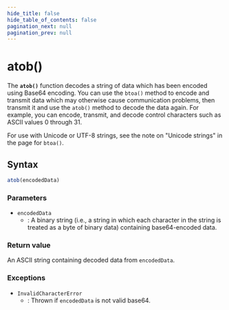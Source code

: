 ```yaml
---
hide_title: false
hide_table_of_contents: false
pagination_next: null
pagination_prev: null
---
```

# atob()

The **`atob()`** function decodes a
string of data which has been encoded using Base64 encoding. You can use
the `btoa()` method to encode and transmit
data which may otherwise cause communication problems, then transmit it and use the
`atob()` method to decode the data again. For example, you can encode,
transmit, and decode control characters such as ASCII values 0 through 31.

For use with Unicode or UTF-8 strings, see the note on "Unicode strings" in the page
for `btoa()`.

## Syntax

```js
atob(encodedData)
```

### Parameters

- `encodedData`
  - : A binary string (i.e., a string in which each character in the string is treated as a byte of binary data) containing base64-encoded data.

### Return value

An ASCII string containing decoded data from `encodedData`.

### Exceptions

- `InvalidCharacterError`
  - : Thrown if `encodedData` is not valid base64.
